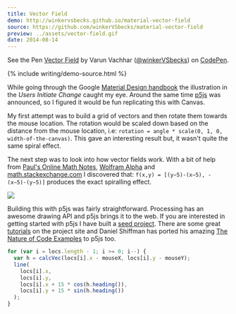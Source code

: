 ---
title: Vector Field
demo: http://winkervsbecks.github.io/material-vector-field
source: https://github.com/winkerVSbecks/material-vector-field
preview: ../assets/vector-field.gif
date: 2014-08-14
---

<p data-height="268" data-theme-id="7569" data-slug-hash="GCulK" data-default-tab="result" class='codepen'>See the Pen <a href='http://codepen.io/winkerVSbecks/pen/GCulK/'>Vector Field</a> by Varun Vachhar (<a href='http://codepen.io/winkerVSbecks'>@winkerVSbecks</a>) on <a href='http://codepen.io'>CodePen</a>.</p>

<script async src="//codepen.io/assets/embed/ei.js"></script>

{% include writing/demo-source.html %}

While going through the Google [Material Design handbook](https://static.googleusercontent.com/media/www.google.com/en//design/material-design.pdf) the illustration in the _Users Initiate Change_ caught my eye. Around the same time [p5js](http://p5js.org/reference/) was announced, so I figured it would be fun replicating this with Canvas.

My first attempt was to build a grid of vectors and then rotate them towards the mouse location. The rotation would be scaled down based on the distance from the mouse location, i.e: `rotation = angle * scale(0, 1, 0, width-of-the-canvas)`. This gave an interesting result but, it wasn't quite the same spiral effect.

The next step was to look into how vector fields work. With a bit of help from [Paul's Online Math Notes](http://tutorial.math.lamar.edu/Classes/CalcIII/VectorFields.aspx), [Wolfram Alpha](http://www.wolframalpha.com/share/clip?f=d41d8cd98f00b204e9800998ecf8427e8rdj53cf6e) and [math.stackexchange.com](http://math.stackexchange.com/questions/896356/equation-for-a-vector-field-spiraling-to-a-point) I discovered that: `f(x,y) = [(y−5)-(x−5), -(x−5)-(y−5)]` produces the exact spiralling effect.

![](../assets/vector-field.png)

Building this with p5js was fairly straightforward. Processing has an awesome drawing API and p5js brings it to the web. If you are interested in getting started with p5js I have built a [seed project](https://github.com/winkerVSbecks/p5js-seed). There are some great [tutorials](http://p5js.org/learn/) on the project site and Daniel Shiffman has ported his amazing [The Nature of Code Examples](https://github.com/shiffman/The-Nature-of-Code-Examples-p5.js) to p5js too.

```js
for (var i = locs.length - 1; i >= 0; i--) {
  var h = calcVec(locs[i].x - mouseX, locs[i].y - mouseY);
  line(
    locs[i].x,
    locs[i].y,
    locs[i].x + 15 * cos(h.heading()),
    locs[i].y + 15 * sin(h.heading())
  );
}
```
